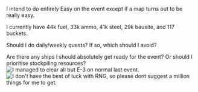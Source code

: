 I intend to do entirely Easy on the event except if a map turns out to be really easy.

I currently have 44k fuel, 33k ammo, 41k steel, 29k bauxite, and 117 buckets.

Should I do daily/weekly quests? If so, which should I avoid?

Are there any ships I should absolutely get ready for the event? Or should I prioritise stockpiling resources?[[File:Ship_List_2017-07-09.jpg|thumb|I managed to clear all but E-3 on normal last event.]][[File:Equipment_List_2017-07-09.jpg|thumb|I don't have the best of luck with RNG, so please dont suggest a million things for me to get.]]<ac_metadata title="Looking for advice on what to do until the event."> </ac_metadata>